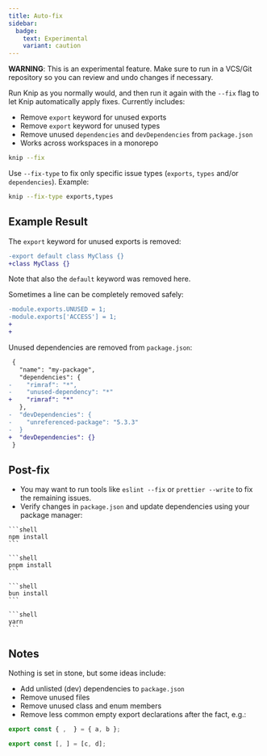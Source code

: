 ```yaml
---
title: Auto-fix
sidebar:
  badge:
    text: Experimental
    variant: caution
---
```



**WARNING**: This is an experimental feature. Make sure to run in a VCS/Git
repository so you can review and undo changes if necessary.

Run Knip as you normally would, and then run it again with the `--fix` flag to
let Knip automatically apply fixes. Currently includes:

- Remove `export` keyword for unused exports
- Remove `export` keyword for unused types
- Remove unused `dependencies` and `devDependencies` from `package.json`
- Works across workspaces in a monorepo

```sh
knip --fix
```

Use `--fix-type` to fix only specific issue types (`exports`, `types` and/or
`dependencies`). Example:

```sh
knip --fix-type exports,types
```

## Example Result

The `export` keyword for unused exports is removed:

```diff title="file.js"
-export default class MyClass {}
+class MyClass {}
```

Note that also the `default` keyword was removed here.

Sometimes a line can be completely removed safely:

```diff title="file.js"
-module.exports.UNUSED = 1;
-module.exports['ACCESS'] = 1;
+
+
```

Unused dependencies are removed from `package.json`:

```diff title="package.json"
 {
   "name": "my-package",
   "dependencies": {
-    "rimraf": "*",
-    "unused-dependency": "*"
+    "rimraf": "*"
   },
-  "devDependencies": {
-    "unreferenced-package": "5.3.3"
-  }
+  "devDependencies": {}
 }
```

## Post-fix

- You may want to run tools like `eslint --fix` or `prettier --write` to fix the
  remaining issues.
- Verify changes in `package.json` and update dependencies using your package
  manager:

<Tabs>
  <TabItem label="npm">

    ```shell
    npm install
    ```

  </TabItem>
  <TabItem label="pnpm">

    ```shell
    pnpm install
    ```

  </TabItem>
  <TabItem label="bun">

    ```shell
    bun install
    ```

  </TabItem>
  <TabItem label="yarn">

    ```shell
    yarn
    ```

  </TabItem>
</Tabs>

## Notes

Nothing is set in stone, but some ideas include:

- Add unlisted (dev) dependencies to `package.json`
- Remove unused files
- Remove unused class and enum members
- Remove less common empty export declarations after the fact, e.g.:

```ts
export const { ,  } = { a, b };

export const [, ] = [c, d];
```
